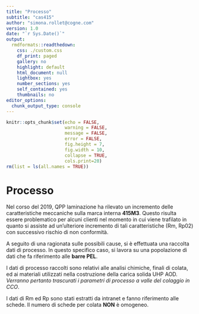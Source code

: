 ```yaml
---
title: "Processo"
subtitle: "cas415"
author: "simona.rollet@cogne.com"
version: 1.0 
date: "`r Sys.Date()`"
output:
  rmdformats::readthedown:
    css: ./custom.css
    df_print: paged
    gallery: no
    highlight: default
    html_document: null
    lightbox: yes
    number_sections: yes
    self_contained: yes
    thumbnails: no
editor_options:
  chunk_output_type: console
---
```


```r
knitr::opts_chunk$set(echo = FALSE,
                      warning = FALSE,
                      message = FALSE,
                      error = FALSE,
                      fig.height = 7,
                      fig.width = 10,
                      collapse = TRUE,
                      cols.print=20)
rm(list = ls(all.names = TRUE))
```



# Processo

Nel corso del 2019, QPP laminazione ha rilevato un incremento delle caratteristiche meccaniche sulla marca interna **415M3**. Questo risulta essere problematico per alcuni clienti nel momento in cui viene trafilato in quanto si assiste ad un'ulteriore incremento di tali caratteristiche (Rm, Rp02) con successivo rischio di non conformità.  

A seguito di una ragionata sulle possibili cause, si è effettuata una raccolta dati di processo. In questo specifico caso, si lavora su una popolazione di dati che fa riferimento alle **barre PEL**. 

I dati di processo raccolti sono relativi alle analisi chimiche, finali di colata, ed ai materiali utilizzati nella costruzione della carica solida UHP AOD. *Verranno pertanto trascurati i parametri di processo a valle del colaggio in CCO*. 

I dati di Rm ed Rp sono stati estratti da intranet e fanno riferimento alle schede. Il numero di schede per colata **NON** è omogeneo. 